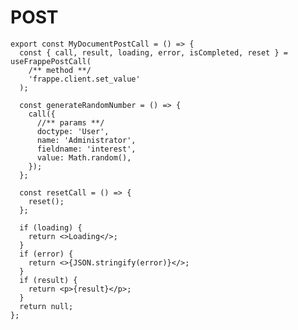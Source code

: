 # POST

```tsx copy
export const MyDocumentPostCall = () => {
  const { call, result, loading, error, isCompleted, reset } = useFrappePostCall(
    /** method **/
    'frappe.client.set_value'
  );

  const generateRandomNumber = () => {
    call({
      //** params **/
      doctype: 'User',
      name: 'Administrator',
      fieldname: 'interest',
      value: Math.random(),
    });
  };

  const resetCall = () => {
    reset();
  };

  if (loading) {
    return <>Loading</>;
  }
  if (error) {
    return <>{JSON.stringify(error)}</>;
  }
  if (result) {
    return <p>{result}</p>;
  }
  return null;
};
```